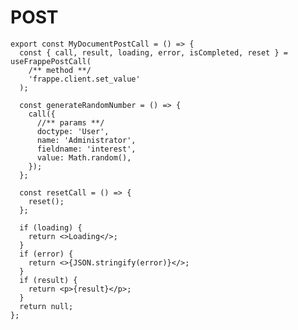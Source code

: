 # POST

```tsx copy
export const MyDocumentPostCall = () => {
  const { call, result, loading, error, isCompleted, reset } = useFrappePostCall(
    /** method **/
    'frappe.client.set_value'
  );

  const generateRandomNumber = () => {
    call({
      //** params **/
      doctype: 'User',
      name: 'Administrator',
      fieldname: 'interest',
      value: Math.random(),
    });
  };

  const resetCall = () => {
    reset();
  };

  if (loading) {
    return <>Loading</>;
  }
  if (error) {
    return <>{JSON.stringify(error)}</>;
  }
  if (result) {
    return <p>{result}</p>;
  }
  return null;
};
```